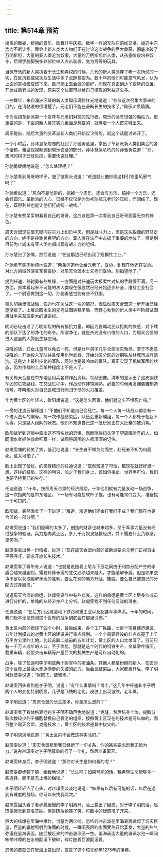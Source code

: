 ```yaml
---
---
---
```

title: 第514章 预防
---



摇曳的舞姿，绮丽的音乐，歌舞升平庆祝。数字一样的军队在前线交换，逼迫中东势力不断让步。舞会上新人类大人物们正在讨论这次战争的巨大收获，彻底攻破了万明斯坦，大量的亚人类沦为奴隶，大量的万明斯坦新人类，从孩童阶段培养奴仆，后颈手腕脚腕多处部位植入点击装置，变为高等的玩具。

当保守派的新人类执着于长生和弄权的时候，几代的新人类抛弃了老一辈所说的一切，在反抗权威成功后生活中多了点肆意妄为。数十年前他们可能意气风发，认为上面的掌权者应该下来，自己爬上去会做的更好，而现在真正到达了权势的位置，开始成熟老成的发现，原来这个位置可以给自己捞取的利益这么多。

一曲舞毕，来自澳洲区域的新人类周乐满脸红光地说道：“各位这次召集大家来的目的，在请帖说的很清楚了。元老们不能在垄断长生的技术了。”周乐义愤填膺。

作为当初革新派第一个高呼与元老们对抗的先行者，周乐的话有很强的煽动力。更重要的是，下面的新人类其实心里面是想要的，就等着一个人首先喊出来。

周乐提出，随后大量的变革派新人类们开始议论纷纷，就这个话题讨论开了。

一个小时后，孙冰慧急匆匆的赶到了孙驰勇这里，拿出了革新派新人类们集会的各个话题。量监视视频调到周乐说话的部分，孙冰慧急吼吼的对孙驰勇说道：“哥，澳洲的棋子已经失控，需要快速处理。”

孙驰勇缓缓地说道：“怎么处理呢？”

孙冰慧看到哥哥的样子，皱了皱眉头说道：“难道就让他继续这样引导歪风邪气吗？”

孙驰勇说道：“风向不是他带的，搞掉一个周乐，还会有方乐，搞掉一个方乐，还会有圆乐。革新派的人心，已经不仅仅是为当初防抗元老们的压抑，而团结了。现在，既得利益也能让他们打成统一战线。”

孙冰慧有些呆呆的看着自己的哥哥，这应该是第一次看到自己哥哥面露无奈的神色。

周天合盟现在毫无疑问在实力上如日中天，但是战斗力上，但是这头脱缰的野马走的方向，绝不是孙驰勇希望的方向。亚人类在生产中占据了重要的地位了，但是到目前为止尚未有亚人类内部出现有战斗力的组织。

孙冰慧张了张嘴，然后说道：“任迪那边已经出现了规模性工业。”

孙驰勇有些不耐烦地说道：“两条河道他让给元老了，妥协，到现在他还在妥协。对北方的域外演变军官妥协，对周天合盟本土元老们妥协。别指望他了。”

提到任迪，孙驰勇有些焦躁，一方面是对任迪玩太极柔性对抗的手段很不满，另一方面，原本看起来不可能的次人类现在很显然已经开始逐步补全，维持工业社会了。一个尉官做到这一切，孙驰勇感觉到有些不舒服。

镜头切换里海战局，任迪也在关注这一块的情况，很显然周天合盟这一步开始已经逐渐疯了。上层企图永生的元老试图转移矛盾，而野心勃勃的新人类中年阶层试图用战争来获取更大的话语权。

明明已经击溃了万明斯坦的所有抵抗力量，却因为要煽动民众抢劫的快感，对下辖的部队下达了的净化的命令。所谓净化，就是杀光没有价值的人口，为周天合盟的进入这里的人腾出生存空间。

投降的话，妇女儿童可以免去一死，但是壮年男子几乎全部消灭殆尽。至于不愿意投降的，开始投入军队并且使用化学武器，开始分区分区的对钢铁丛林城市进行清洗。这是史上最科技化的军队，同时也是最冷血的军队。真正实现了机械军团的状态，因为作战的士兵某种程度上不是人了。

有关周天合盟在中东地区用兵各种作战资料，视频图像。清晰的显示出了这支钢铁军团的进攻路线，在交战过程中，作战动作非常娴熟，必要的时候用发烟装置制造信号，呼叫炮火对自己区域进行同归于尽的火力覆盖。

作为黄土区的年轻人，欧阳斌说道：“这是怎么回事，他们就这么不惧死亡吗。”

一旁的沈流云解释道：“不他们不知道自己会死亡。每一个人每一场战斗都会有一个进入战斗的编号。每一次作战结束后，队伍会重新编组，每一个人都处于相互不认得，只是路人组队的状态。他们不知道自己这一批玩家正在大批量的被消耗。”

欧阳斌听到这眼中露出这不可名状的恐惧，然而随后扭头望了望周围所有的人，如同溺水者抓住救命稻草一样，试图将周围的人都深深的记住。

赵璟雯嗤的轻笑了笑，低沉地说道：“长生者不知为何而生，赴死者不知为何而死。这太可怕了。”

脸上出现了皱纹，的面容精烁的任迪说道：“既然知道了可怕，那现在就好好想一想，这样的结局，这样的利刃，加之于我们身上，该如何拒止。世界再可怕，我们也要坚持我们的生存。”

任迪说道：“十年，按照周天合盟的经济周期，十年他们就有力量发动一场战争，这一次指向的是中东地区，下一场有可能捡软柿子捏，也有可能胃口变大，准备挑一个可口的。”

欧阳斌，突然激灵了一下说道：“难道，难道他们还会打我们不成？我们现在也是合盟的一部分啊。”

赵璟雯说道：“我们隐瞒的太多了，创造的财富也越来越多，至于军事力量没有经过战争的验证，兵力指向黄土区，多几千万奴隶拯救经济，并不需要什么负罪感。更何况。”

赵璟雯拿出另一份情报，说道：“现在周天合盟内部的革新派要求元老们正视自由平等呼吁，要求开放长生技术。”

赵璟雯看了看所有人说道：“也就是说随着上层与下层之间由于利益分配产生的矛盾会越来越剧烈，需要转移矛盾的胜仗必须越来越大，才能缓解矛盾。但是如果战争不足以获取缓解矛盾的胜利。要么在别的地方开战，赌胜。要么自己被自己的分配方式弄崩溃。”

说道周天合盟的命运，赵璟雯语气中有些悲哀。这样的命运是黄土区上层多位成员进行分析的，单纯的从经济生产上分析。赵璟雯找不到任何反驳的理由。

任迪说道：“在后方山区建造地下铁路和重工业以及配套军事体系。十年的时间，我们根本无法预测这个世界的战争到底会在那里引燃。”

黄土区内部的商谈了四个小时，最后结束，各个工厂铁路，七百个项目建造建设，五年计划模式的对黄土区的建设进行重点规划。一个个需要建设的红点点亮了上千万平方公里的土地。比起苏联二战前的五年计划，黄土区的人口太单薄了。目前只有一千万人成年的人口。至于优势，那就是这个时代的钢铁生产，金属零件锻压，载重车辆，轻型突击车辆等产量巨大的机械生产是可以自动化的。

战争，除了任迪和李子明这两个尉官中的老油条。其他人都是粉嫩的新人，在面对这个世界上最强大却逐渐走向失控的武力。当会议结束后，大家都离开后，李子明对赵璟雯说道：“赵同志，请留步。”

赵璟雯回头看到是李子明，说道：“有什么事情吗？博士。”这几年中任迪和李子明两个人的变化特别明显，几乎是飞快的老化，皮肤上出现皱纹，老年斑。

李子明说道：“周天合盟的长生技术，你是怎么想的？”

赵璟雯看了看体格衰老的李子明不动声色地说道：“克隆，然后培养个体，提取分裂次数较少的干细胞替换自己衰老的组织，按照黄土区现在的技术是可以做的，而且整个周天合盟，克隆技术上，黄土区的技术是其中拔尖的。”

李子明淡淡地说道：“黄土区内不会做这种实验的。”

赵璟雯说道：“周天合盟那里我已经断了一切关系，你的某些要求恕我无能为力。”说完赵璟雯对李子明尊重的行了一个礼，然后准备离开。

赵璟雯转身后，李子明说道：“那你对长生是如何看的呢？”

赵璟雯脚步顿了顿，缓缓地说道：“长生吗？如果可能的话，我希望生命能够多一些选择，而不是无止境的枷锁。”

李子明轻轻点了点头，对赵璟雯淡淡地说道：“如果有以后有可能的话，以后在遇到有难度的战场，你可以来找我两次。”

赵璟雯回头看了看步履缓慢的李子明离开，脸上露出了疑惑，对于李子明的话，赵璟雯感觉到莫名其妙。但是随后她笑了笑，将脑中的疑惑甩了开来。

巨大的核爆在里海中爆炸，当量为两亿吨，恐怖的冲击波在里海表面掀起了滔天巨量，巨量的辐射照射到海面的时候，一瞬间表层的水面受热开始蒸发，大量的热气弥漫在里海表面，随后被赶来的冲击波涤荡一空。里海表面大量的玻璃水池一瞬间咔嚓咔嚓的在水的翻滚下破碎，碎片随着巨浪翻滚着。

恐怖的蘑菇云在里海上空出现，宣告了这个核元纪年1275年的落幕。